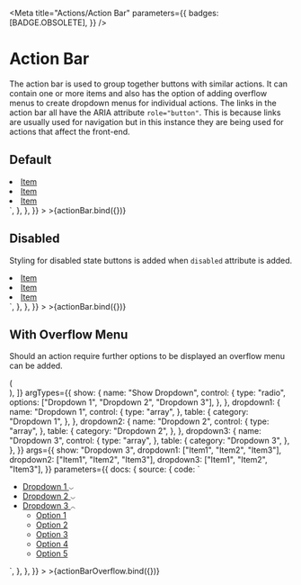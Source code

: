 
<Meta
  title="Actions/Action Bar"
  parameters={{
    badges: [BADGE.OBSOLETE],
  }}
/>


# Action Bar

The action bar is used to group together buttons with similar actions. It can contain one or more items and also has the option of adding overflow menus to create dropdown menus for individual actions. The links in the action bar all have the ARIA attribute `role="button"`.
This is because links are usually used for navigation but in this instance they are being used for actions that affect the front-end.

## Default

<Canvas>
  <Story
    name="Default"
    argTypes={{
      items: {
        name: "Items",
        control: {
          type: "array",
        },
      },
      isDisabled: {
        name: "Disabled",
      },
    }}
    args={{
      items: ["Item", "Item", "Item"],
      isDisabled: false,
    }}
    parameters={{
      docs: {
        source: {
          code: `
    <ul class="made-c-action-bar">
      <li class="made-c-action-bar__item">
        <a href="" role="button">
          Item
        </a>
      </li>
      <li class="made-c-action-bar__item">
        <a href="" role="button">
          Item
        </a>
      </li>
      <li class="made-c-action-bar__item">
        <a href="" role="button">
          Item
        </a>
      </li>
    </ul>`,
        },
      },
    }}
  >
    >{actionBar.bind({})}
  </Story>
</Canvas>

## Disabled

Styling for disabled state buttons is added when `disabled` attribute is added.

<Canvas>
  <Story
    name="Disabled"
    argTypes={{
      items: {
        name: "Items",
        control: {
          type: "array",
        },
      },
      isDisabled: {
        name: "Disabled",
      },
    }}
    args={{
      items: ["Item", "Item", "Item"],
      isDisabled: true,
    }}
    parameters={{
      docs: {
        source: {
          code: `      
    <ul class="made-c-action-bar">
      <li class="made-c-action-bar__item">
        <a href="" role="button" class="made-u-link--disabled">
          Item
        </a>
      </li>
      <li class="made-c-action-bar__item">
        <a href="" role="button" class="made-u-link--disabled">
          Item
        </a>
      </li>
      <li class="made-c-action-bar__item">
        <a href="" role="button" class="made-u-link--disabled">
          Item
        </a>
      </li>
    </ul>`,
        },
      },
    }}
  >
    >{actionBar.bind({})}
  </Story>
</Canvas>

## With Overflow Menu

Should an action require further options to be displayed an overflow menu can be added.

<Canvas>
  <Story
    name="With Overflow Menu"
    decorators={[
      (Story) => (
        <div style={{ height: "13rem" }}>
          <Story />
        </div>
      ),
    ]}
    argTypes={{
      show: {
        name: "Show Dropdown",
        control: {
          type: "radio",
          options: ["Dropdown 1", "Dropdown 2", "Dropdown 3"],
        },
      },
      dropdown1: {
        name: "Dropdown 1",
        control: {
          type: "array",
        },
        table: {
          category: "Dropdown 1",
        },
      },
      dropdown2: {
        name: "Dropdown 2",
        control: {
          type: "array",
        },
        table: {
          category: "Dropdown 2",
        },
      },
      dropdown3: {
        name: "Dropdown 3",
        control: {
          type: "array",
        },
        table: {
          category: "Dropdown 3",
        },
      },
    }}
    args={{
      show: "Dropdown 3",
      dropdown1: ["Item1", "Item2", "Item3"],
      dropdown2: ["Item1", "Item2", "Item3"],
      dropdown3: ["Item1", "Item2", "Item3"],
    }}
    parameters={{
      docs: {
        source: {
          code: `
<ul class="made-c-action-bar">
      <li class="made-c-action-bar__item">
        <a href="" role="button">
          Dropdown 1
          <svg
            width="8"
            height="4"
            viewBox="0 0 24 11"
            xmlns="http://www.w3.org/2000/svg"
            class="made-c-action-bar__icon made-u-margin-left-2-x"
          >
            <title>arrowhead-downward</title>
            <path
              d="M12 10.425l-12-9L1.069 0 12 8.198 22.931 0 24 1.425z"
              fill="currentColor"
              fill-rule="evenodd"
            />
          </svg>
        </a>
      </li>
      <li class="made-c-action-bar__item">
        <a href="" role="button">
          Dropdown 2
          <svg
            width="8"
            height="4"
            viewBox="0 0 24 11"
            xmlns="http://www.w3.org/2000/svg"
            class="made-c-action-bar__icon made-u-margin-left-2-x"
          >
            <title>arrowhead-downward</title>
            <path
              d="M12 10.425l-12-9L1.069 0 12 8.198 22.931 0 24 1.425z"
              fill="currentColor"
              fill-rule="evenodd"
            />
          </svg>
        </a>
      </li>
      <li class="made-c-action-bar__item">
        <a href="" role="button">
          Dropdown 3
          <svg
            width="8"
            height="4"
            viewBox="0 0 24 11"
            xmlns="http://www.w3.org/2000/svg"
            class="made-c-action-bar__icon made-u-margin-left-2-x"
          >
            <title>arrowhead-upward</title>
            <path
              d="M12 0L0 9l1.069 1.425L12 2.226l10.931 8.199L24 9z"
              fill="currentColor"
              fill-rule="evenodd"
            />
          </svg>
        </a>
        <ul class="made-c-overflow-menu made-c-overflow-menu--action-bar made-u-margin-top-1-x">
          <li class="made-c-overflow-menu__item">
            <a class="made-c-overflow-menu__link" href="">
              Option 1
            </a>
          </li>
          <li class="made-c-overflow-menu__item">
            <a class="made-c-overflow-menu__link" href="">
              Option 2
            </a>
          </li>
          <li class="made-c-overflow-menu__item">
            <a class="made-c-overflow-menu__link" href="">
              Option 3
            </a>
          </li>
          <li class="made-c-overflow-menu__item">
            <a class="made-c-overflow-menu__link" href="">
              Option 4
            </a>
          </li>
          <li class="made-c-overflow-menu__item">
            <a class="made-c-overflow-menu__link" href="">
              Option 5
            </a>
          </li>
        </ul>
      </li>
    </ul>`,
        },
      },
    }}
  >
    >{actionBarOverflow.bind({})}
  </Story>
</Canvas>
